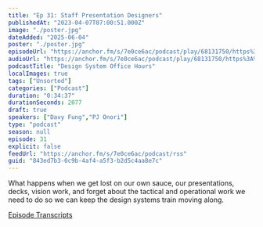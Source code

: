 ```yaml
---
title: "Ep 31: Staff Presentation Designers"
publishedAt: "2023-04-07T07:00:51.000Z"
image: "./poster.jpg"
dateAdded: "2025-06-04"
poster: "./poster.jpg"
episodeUrl: "https://anchor.fm/s/7e0ce6ac/podcast/play/68131750/https%3A%2F%2Fd3ctxlq1ktw2nl.cloudfront.net%2Fstaging%2F2023-3-7%2F1ea4e00e-214a-e68d-02e9-2aa962a71f29.mp3"
audioUrl: "https://anchor.fm/s/7e0ce6ac/podcast/play/68131750/https%3A%2F%2Fd3ctxlq1ktw2nl.cloudfront.net%2Fstaging%2F2023-3-7%2F1ea4e00e-214a-e68d-02e9-2aa962a71f29.mp3"
podcastTitle: "Design System Office Hours"
localImages: true
tags: ["Unsorted"]
categories: ["Podcast"]
duration: "0:34:37"
durationSeconds: 2077
draft: true
speakers: ["Davy Fung","PJ Onori"]
type: "podcast"
season: null
episode: 31
explicit: false
feedUrl: "https://anchor.fm/s/7e0ce6ac/podcast/rss"
guid: "843ed7b3-0c9b-4af4-a5f3-b2d5c4aa8e7c"
---
```

What happens when we get lost on our own sauce, our presentations, decks, vision work, and forget about the tactical and operational work we need to do so we can keep the design systems train moving along.

[Episode Transcripts](https://docs.google.com/document/d/1eBPOj7pQJBKCsc4uWlMM1XwwfTOLiK7Av_qEbwu2F_M/edit?usp=sharing)
